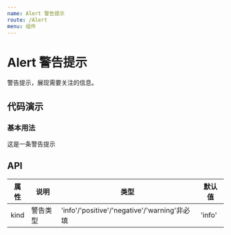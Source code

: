 ```yaml
---
name: Alert 警告提示
route: /Alert
menu: 组件
---
```



# Alert 警告提示

警告提示，展现需要关注的信息。

## 代码演示

### 基本用法

<Playground>
  <Alert kind="warning">这是一条警告提示</Alert>
</Playground>

## API

| 属性 | 说明     | 类型                                         | 默认值 |
| ---- | -------- | -------------------------------------------- | ------ |
| kind | 警告类型 | 'info'/'positive'/'negative'/'warning'非必填 | 'info' |
